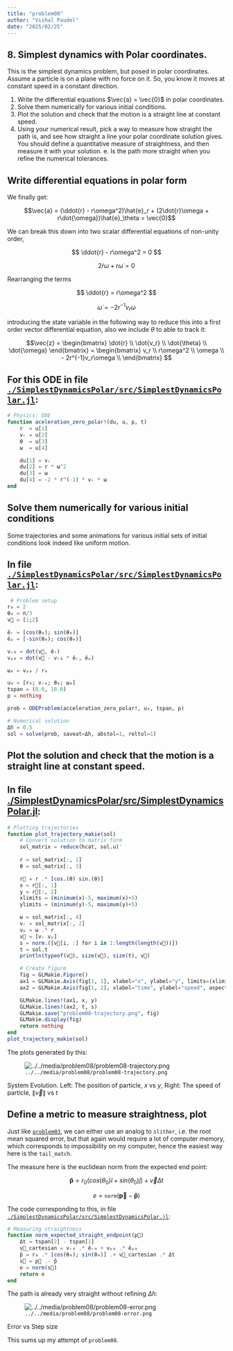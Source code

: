 ```yaml
---
title: "problem08"
author: "Vishal Paudel"
date: "2025/02/25"
---
```


::: {.callout collapse=true}
# 8\. **Simplest dynamics with Polar coordinates.**

This is the simplest dynamics problem, but posed in polar coordinates. Assume a particle is on a plane with no force on it. So, you know it moves at constant speed in a constant direction.

1. Write the differential equations $\vec{a} = \vec{0}$ in polar coordinates.
1. Solve them numerically for various initial conditions.
1. Plot the solution and check that the motion is a straight line at constant speed.
1. Using your numerical result, pick a way to measure how straight the path is, and see how straight a line your polar coordinate solution gives. You should define a quantitative measure of straightness, and then measure it with your solution. e. Is the path more straight when you refine the numerical tolerances.
:::

## Write differential equations in polar form

We finally get:

$$\vec{a} = (\ddot{r} - r\omega^2)\hat{e}_r + (2\dot{r}\omega + r\dot{\omega})\hat{e}_\theta = \vec{0}$$

We can break this down into two scalar differential equations of non-unity order, 

$$ \ddot{r} - r\omega^2 = 0 $$

$$ 2\dot{r}\omega + r \dot{\omega} = 0 $$

Rearranging the terms

$$ \ddot{r} =  r\omega^2 $$

$$ \dot{\omega} = - 2r^{-1}v_r\omega $$

introducing the state variable in the following way to reduce this into a first order vector differential equation, also we include $\theta$ to able to track it:

$$\vec{z} = 
\begin{bmatrix}
	\dot{r} \\
    \dot{v_r} \\
    \dot{\theta} \\
    \dot{\omega}
\end{bmatrix}
= 
\begin{bmatrix}
	v_r \\
    r\omega^2 \\
    \omega \\
    - 2r^{-1}v_r\omega \\
\end{bmatrix}
$$

::: {.callout collapse=false}
# For this ODE in file [`./SimplestDynamicsPolar/src/SimplestDynamicsPolar.jl`](./SimplestDynamicsPolar/src/SimplestDynamicsPolar.jl):

```julia
# Physics: ODE
function aceleration_zero_polar!(du, u, p, t)
    r  = u[1]
    vᵣ = u[2] 
    θ  = u[3]
    ω  = u[4]

    du[1] = vᵣ
    du[2] = r * ω^2
    du[3] = ω
    du[4] = -2 * r^(-1) * vᵣ * ω
end
```
:::

## Solve them numerically for various initial conditions

Some trajectories and some animations for various initial sets of initial conditions look indeed like uniform motion.

::: {.callout collapse=false}
# In file [`./SimplestDynamicsPolar/src/SimplestDynamicsPolar.jl`](./SimplestDynamicsPolar/src/SimplestDynamicsPolar.jl):

```julia
 # Problem setup
r₀ = 2
θ₀ = π/3
v⃗ = [1;2]

êᵣ = [cos(θ₀); sin(θ₀)]
êₚ = [-sin(θ₀); cos(θ₀)]

vᵣ₀ = dot(v⃗, êᵣ)
vₚ₀ = dot(v⃗ - vᵣ₀ * êᵣ, êₚ)

ω₀ = vₚ₀ / r₀

u₀ = [r₀; vᵣ₀; θ₀; ω₀]
tspan = (0.0, 10.0)
p = nothing

prob = ODEProblem(acceleration_zero_polar!, u₀, tspan, p)

# Numerical solution
Δh = 0.5
sol = solve(prob, saveat=Δh, abstol=1, reltol=1)

```
:::

## Plot the solution and check that the motion is a straight line at constant speed.

::: {.callout collapse=true}
# In file [./SimplestDynamicsPolar/src/SimplestDynamicsPolar.jl](./SimplestDynamicsPolar/src/SimplestDynamicsPolar.jl):

```julia
# Plotting trajectories
function plot_trajectory_makie(sol)
    # Convert solution to matrix form
    sol_matrix = reduce(hcat, sol.u)'
    
    r = sol_matrix[:, 1]
    θ = sol_matrix[:, 3]

    r⃗ = r .* [cos.(θ) sin.(θ)]
    x = r⃗[:, 1]
    y = r⃗[:, 2]
    xlimits = (minimum(x)-5, maximum(x)+5)
    ylimits = (minimum(y)-5, maximum(y)+5)

    ω = sol_matrix[:, 4]
    vᵣ = sol_matrix[:, 2]
    vₚ = ω .* r
    v⃗ = [vᵣ vₚ]
    s = norm.([v⃗[i, :] for i in 1:length(length(v⃗))])
    t = sol.t
    println(typeof(v⃗), size(v⃗), size(t), v⃗)

    # Create figure
    fig = GLMakie.Figure()
    ax1 = GLMakie.Axis(fig[1, 1], xlabel="x", ylabel="y", limits=(xlimits, ylimits), aspect = DataAspect())
    ax2 = GLMakie.Axis(fig[1, 2], xlabel="time", ylabel="speed", aspect = DataAspect())

    GLMakie.lines!(ax1, x, y)
    GLMakie.lines!(ax2, t, s)
    GLMakie.save("problem08-trajectory.png", fig)
    GLMakie.display(fig)
    return nothing
end
plot_trajectory_makie(sol)
```
:::

The plots generated by this:

::: {#fig-p8traj}
![`../../media/problem08/problem08-trajectory.png`](../../media/problem08/problem08-trajectory.png)

System Evolution. Left: The position of particle, $x$ vs $y$, Right: The speed of particle, $\|\vec{v}\|$ vs $t$
:::

## Define a metric to measure straightness, plot

Just like [`problem03`](../problem03), we can either use an analog to `slither`, i.e. the root mean squared error, but that again would require a lot of computer memory, which corresponds to impossibility on my computer, hence the easiest way here is the `tail_match`.

The measure here is the euclidean norm from the expected end point:

$$\mathbf{\hat{p}} = r_0\left(cos(\theta_0)\hat{i} + sin(\theta_0)\hat{j}\right) + \vec{v} \Delta t$$

$$e = \texttt{norm}(\mathbf{\vec{p}}-\mathbf{\hat{p}})$$

::: {.callout collapse=false}
The code corresponding to this, in file [`./SimplestDynamicsPolar/src/SimplestDynamicsPolar.jl`](./SimplestDynamicsPolar/src/SimplestDynamicsPolar.jl):

```julia
# Measuring straightness
function norm_expected_straight_endpoint(p⃗)
    Δt = tspan[2] - tspan[1]
    v⃗_cartesian = vᵣ₀ .* êᵣ₀ + vₚ₀ .* êₚ₀
    p̂ = r₀ .* [cos(θ₀); sin(θ₀)] .+ v⃗_cartesian .* Δt
    s⃗ = p⃗ .- p̂
    e = norm(s⃗)
    return e
end
```
:::

The path is already very straight without refining $\Delta h$:

::: {#fig-p8benchmark}
![`../../media/problem08/problem08-error.png`](../../media/problem08/problem08-error.png)

Error vs Step size
:::

This sums up my attempt of `problem08`.
